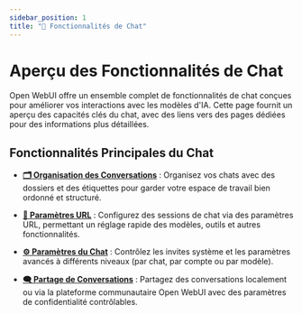 ```yaml
---
sidebar_position: 1
title: "💬 Fonctionnalités de Chat"
---
```


# Aperçu des Fonctionnalités de Chat

Open WebUI offre un ensemble complet de fonctionnalités de chat conçues pour améliorer vos interactions avec les modèles d'IA. Cette page fournit un aperçu des capacités clés du chat, avec des liens vers des pages dédiées pour des informations plus détaillées.

## Fonctionnalités Principales du Chat

- **[🗂️ Organisation des Conversations](./conversation-organization.md)** : Organisez vos chats avec des dossiers et des étiquettes pour garder votre espace de travail bien ordonné et structuré.

- **[🔗 Paramètres URL](./url-params.md)** : Configurez des sessions de chat via des paramètres URL, permettant un réglage rapide des modèles, outils et autres fonctionnalités.

- **[⚙️ Paramètres du Chat](./chat-params.md)** : Contrôlez les invites système et les paramètres avancés à différents niveaux (par chat, par compte ou par modèle).

- **[🗨️ Partage de Conversations](./chatshare.md)** : Partagez des conversations localement ou via la plateforme communautaire Open WebUI avec des paramètres de confidentialité contrôlables.
